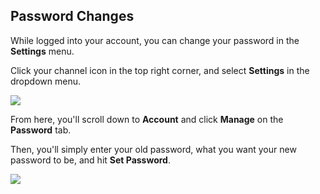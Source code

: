 ## Password Changes

While logged into your account, you can change your password in the **Settings** menu.

Click your channel icon in the top right corner, and select **Settings** in the dropdown menu.

![](https://i.imgur.com/jnjajPu.jpg)

From here, you'll scroll down to **Account** and click **Manage** on the **Password** tab.

Then, you'll simply enter your old password, what you want your new password to be, and hit **Set Password**.

![](https://i.imgur.com/OKtlKuY.png)